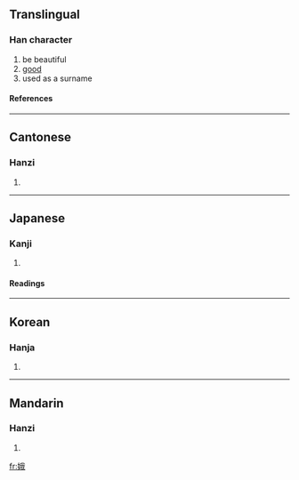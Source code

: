 ==Translingual==
===Han character===
{{Han char|rn=38|rad=女|as=07|sn=10|four=4345<sub>0</sub>|canj=女竹手戈 (VHQI)}}
# be beautiful
# [[good]]
# used as a surname
====References====
{{Han ref|kx=0263.100|dkj=06331|dj=0529.270|hdz=21052.100|uh=5A25|ud=23077|bh=AE5A|bd=44634}}
----
==Cantonese==
===Hanzi===
{{yue-hanzi|jyut=|y=ngo4}}
# {{defn|Cantonese}}
----
==Japanese==
===Kanji===
{{ja-kanji|grade=|rs=女07}}
# {{defn|Japanese}} 
====Readings====
{{ja-readings|on=[[が]] (ga)|kun=[[みめよい]] (mimeyoi)}}
----
==Korean==
===Hanja===
{{ko-hanja|hangeul=아|rv=a|mr=a}}
# {{defn|Korean}}
----
==Mandarin==
===Hanzi===
{{cmn-hanzi|pin=[[é]] ([[e2]])|wg=o<sup>2</sup>}}
# {{defn|Mandarin}}

[[fr:娥]]